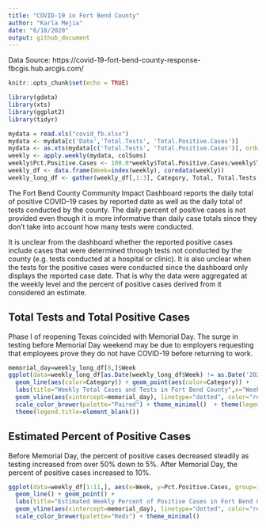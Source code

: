 ```yaml
---
title: "COVID-19 in Fort Bend County"
author: "Karla Mejia"
date: "6/18/2020"
output: github_document
---
```


Data Source: https://covid-19-fort-bend-county-response-fbcgis.hub.arcgis.com/



```r
knitr::opts_chunk$set(echo = TRUE)
```

```r
library(gdata)
library(xts)
library(ggplot2)
library(tidyr)
```

```r
mydata = read.xls("covid_fb.xlsx")
mydata <- mydata[c('Date','Total.Tests', 'Total.Positive.Cases')]
mydata <- as.xts(mydata[c('Total.Tests', 'Total.Positive.Cases')], order.by=as.Date(mydata$Date, format = "%d-%b"))
weekly <- apply.weekly(mydata, colSums)
weekly$Pct.Positive.Cases <- 100.0*weekly$Total.Positive.Cases/weekly$Total.Tests
weekly_df <- data.frame(Week=index(weekly), coredata(weekly))
weekly_long_df <- gather(weekly_df[,1:3], Category, Total, Total.Tests:Total.Positive.Cases)
```

The Fort Bend County Community Impact Dashboard reports the daily total of positive COVID-19 cases by reported date as well as the daily total of tests conducted by the county. The daily percent of positive cases is not provided even though it is more informative than daily case totals since they don't take into account how many tests were conducted.

It is unclear from the dashboard whether the reported positive cases include cases that were determined through tests not conducted by the county (e.g. tests conducted at a hospital or clinic). It is also unclear when the tests for the positive cases were conducted since the dashboard only displays the reported case date. That is why the data were aggregated at the weekly level and the percent of positive cases derived from it considered an estimate.

## Total Tests and Total Positive Cases 

Phase I of reopening Texas coincided with Memorial Day. The surge in testing before Memorial Day weekend may be due to employers requesting that employees prove they do not have COVID-19 before returning to work.


```r
memorial_day=weekly_long_df[8,]$Week
ggplot(data=weekly_long_df[as.Date(weekly_long_df$Week) != as.Date('2020-06-16'),], aes(x=Week, y=Total, group=Category)) + 
  geom_line(aes(color=Category)) + geom_point(aes(color=Category)) +
  labs(title="Weekly Total Cases and Tests in Fort Bend County",x="Week", y = "Total") +
  geom_vline(aes(xintercept=memorial_day), linetype="dotted", color="red", size=1) +
  scale_color_brewer(palette="Paired") + theme_minimal()  + theme(legend.position="bottom") +
  theme(legend.title=element_blank())
```

## Estimated Percent of Positive Cases 

Before Memorial Day, the percent of positive cases decreased steadily as testing increased from over 50\% down to 5\%. After Memorial Day, the percent of positive cases increased to 10\%.


```r
ggplot(data=weekly_df[1:11,], aes(x=Week, y=Pct.Positive.Cases, group=1)) + 
  geom_line() + geom_point() +
  labs(title="Estimated Weekly Percent of Positive Cases in Fort Bend County",x="Week", y = "Percent of Positive Cases") +
  geom_vline(aes(xintercept=memorial_day), linetype="dotted", color="red", size=1) +
  scale_color_brewer(palette="Reds") + theme_minimal()
```



